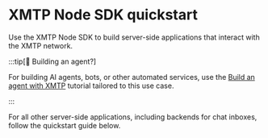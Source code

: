 
# XMTP Node SDK quickstart

Use the XMTP Node SDK to build server-side applications that interact with the XMTP network.

:::tip[🤖 Building an agent?]

For building AI agents, bots, or other automated services, use the [Build an agent with XMTP](/agents/build-an-agent) tutorial tailored to this use case.

:::

For all other server-side applications, including backends for chat inboxes, follow the quickstart guide below.

<InboxQuickstart />
